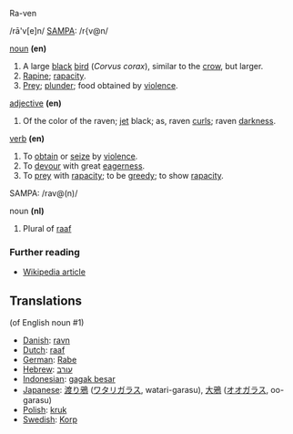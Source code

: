 Ra-ven

/rā'v[e]n/ [[SAMPA]]: /r{v@n/

[[noun]] '''(en)'''
#A large [[black]] [[bird]] (''Corvus corax''), similar to the [[crow]], but larger.
#[[Rapine]]; [[rapacity]].
#[[Prey]]; [[plunder]]; food obtained by [[violence]].

[[adjective]] '''(en)'''
#Of the color of the raven; [[jet]] black; as, raven [[curl]]s; raven [[darkness]].

[[verb]] '''(en)'''
#To [[obtain]] or [[seize]] by [[violence]].
#To [[devour]] with great [[eagerness]].
#To [[prey]] with [[rapacity]]; to be [[greedy]]; to show [[rapacity]].

SAMPA: /rav@(n)/

noun '''(nl)'''
#Plural of [[raaf]]

===Further reading===
*[[en:raven|Wikipedia article]]

==Translations==
(of English noun #1)
*[[Danish]]: [[ravn]]
*[[Dutch]]: [[raaf]]
*[[German]]: [[Rabe]]
*[[Hebrew]]: [[עורב]]
*[[Indonesian]]: [[gagak besar]]
*[[Japanese]]: [[渡り鴉]] ([[ワタリガラス]], watari-garasu), [[大鴉]] ([[オオガラス]], oo-garasu)
*[[Polish]]: [[kruk]]
*[[Swedish]]: [[Korp]]